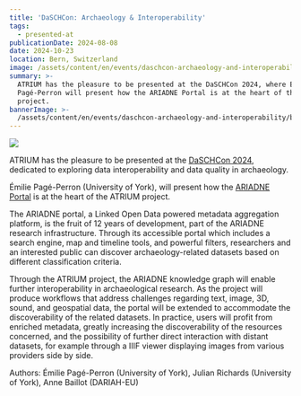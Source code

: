```yaml
---
title: 'DaSCHCon: Archaeology & Interoperability'
tags:
  - presented-at
publicationDate: 2024-08-08
date: 2024-10-23
location: Bern, Switzerland
image: /assets/content/en/events/daschcon-archaeology-and-interoperability/image.webp
summary: >-
  ATRIUM has the pleasure to be presented at the DaSCHCon 2024, where Émilie
  Pagé-Perron will present how the ARIADNE Portal is at the heart of the ATRIUM
  project. 
bannerImage: >-
  /assets/content/en/events/daschcon-archaeology-and-interoperability/bannerImage.png
---
```

![](/assets/content/en/events/daschcon-archaeology-and-interoperability/image.png)

ATRIUM has the pleasure to be presented at the [DaSCHCon 2024](https://www.dasch.swiss/post/daschcon-2024-on-archaeology-interoperability), dedicated to exploring data interoperability and data quality in archaeology.

Émilie Pagé-Perron (University of York), will present how the [ARIADNE Portal](https://portal.ariadne-infrastructure.eu) is at the heart of the ATRIUM project.&#x20;

The ARIADNE portal, a Linked Open Data powered metadata aggregation platform, is the fruit of 12 years of development, part of the ARIADNE research infrastructure. Through its accessible portal which includes a search engine, map and timeline tools, and powerful filters, researchers and an interested public can discover archaeology-related datasets based on different classification criteria.

Through the ATRIUM project, the ARIADNE knowledge graph will enable further interoperability in archaeological research. As the project will produce workflows that address challenges regarding text, image, 3D, sound, and geospatial data, the portal will be extended to accommodate the discoverability of the related datasets. In practice, users will profit from enriched metadata, greatly increasing the discoverability of the resources concerned, and the possibility of further direct interaction with distant datasets, for example through a IIIF viewer displaying images from various providers side by side.

Authors: Émilie Pagé-Perron (University of York), Julian Richards (University of York), Anne Baillot (DARIAH-EU)
